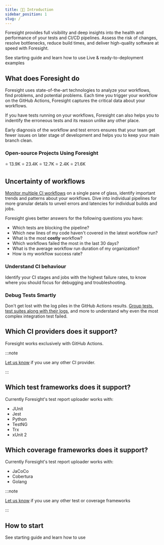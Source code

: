```yaml
---
title: 👋🏻 Introduction
sidebar_position: 1
slug: /
---
```


Foresight provides full visibility and deep insights into the health and performance of your tests and CI/CD pipelines. 
Assess the risk of changes, resolve bottlenecks, reduce build times, and deliver high-quality software at speed with Foresight.

<div className="w-full cols-2">
  <Card title="Get Started" target="/step-by-step-guide">
    See starting guide and learn how to use
  </Card>
  <Card title="Examples" target="/examples">
    Live & ready-to-deployment examples 
  </Card>
</div>

## What does Foresight do
Foresight uses state-of-the-art technologies to analyze your workflows, find problems, and potential problems. Each time
you trigger your workflow on the GitHub Actions, Foresight captures the critical data about your workflows.  

If you have tests running on your workflows, Foresight can also helps you to indentify the erroneous tests and its reason
unlike any other place. 

Early diagnosis of the workflow and test errors ensures that your team get fewer issues on later stage of development and helps you to keep
your main branch clean.  

### Open-source Projects Using Foresight
<div className="w-full cols-5">
  <Card title="Keycloak" target="https://keycloak.app.runforesight.com/highlights" isNewWindow={true}>
    ⭐️ 13.9K
  </Card>
  <Card title="pypa" target="https://pypa.app.runforesight.com/highlights" isNewWindow={true}>
    ⭐️ 23.4K
  </Card>
  <Card title="mathjs" target="https://mathjs.app.runforesight.com/highlights" isNewWindow={true}>
    ⭐️ 12.7K
  </Card>
  <Card title="statsviz" target="https://statsviz.app.runforesight.com/highlights" isNewWindow={true}>
    ⭐️ 2.4K
  </Card>
  <Card title="rsshub" target="https://rsshub.app.runforesight.com/highlights" isNewWindow={true}>
    ⭐️ 21.6K
  </Card>
</div>


## Uncertainty of workflows
[Monitor multiple CI workflows](/features/highlights) on a single pane of glass, identify important trends and patterns about your workflows.
Dive into individual pipelines for more granular details to unveil errors and latencies for individual builds and jobs. 

Foresight gives better answers for the following questions you have: 
- Which tests are blocking the pipeline?
- Which new lines of my code haven't covered in the latest workflow run?
- What is the most **costly** workflow?
- Which workflows failed the most in the last 30 days?
- What is the average workflow run duration of my organization?
- How is my workflow success rate?

### Understand CI behaviour
Identify your CI stages and jobs with the highest failure rates, to know where you should focus for debugging and troubleshooting.

### Debug Tests Smartly
Don't get lost with the log piles in the GitHub Actions results. [Group tests, test suites along with their logs](/features/test-runs), and more to understand why even the most complex integration test failed. 

## Which CI providers does it support?
Foresight works exclusively with GitHub Actions. 

:::note

[Let us know](https://www.thundra.io/contact-us) if you use any other CI provider.

:::

## Which test frameworks does it support?
Currently Foresight's test report uploader works with:
- JUnit
- Jest
- Python
- TestNG
- Trx
- xUnit 2

## Which coverage frameworks does it support?
Currently Foresight's test report uploader works with:
- JaCoCo
- Cobertura
- Golang

:::note

[Let us know](https://www.thundra.io/contact-us) if you use any other test or coverage frameworks

:::

## How to start

<Card title="Get Started" target="/step-by-step-guide">
  See starting guide and learn how to use
</Card>

